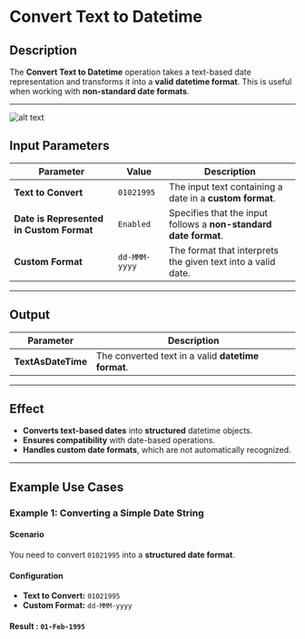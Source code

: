 # **Convert Text to Datetime**

## **Description**

The **Convert Text to Datetime** operation takes a text-based date representation and transforms it into a **valid datetime format**. This is useful when working with **non-standard date formats**.

---
![alt text](../../../assets/text-action/convert-text-to-datetime.png)

## **Input Parameters**

| Parameter                             | Value        | Description |
|---------------------------------------|-------------|-------------|
| **Text to Convert**                   | `01021995`  | The input text containing a date in a **custom format**. |
| **Date is Represented in Custom Format** | `Enabled`  | Specifies that the input follows a **non-standard date format**. |
| **Custom Format**                      | `dd-MMM-yyyy` | The format that interprets the given text into a valid date. |

---

## **Output**

| Parameter        | Description |
|-----------------|-------------|
| **TextAsDateTime** | The converted text in a valid **datetime format**. |

---

## **Effect**

- **Converts text-based dates** into **structured** datetime objects.
- **Ensures compatibility** with date-based operations.
- **Handles custom date formats**, which are not automatically recognized.

---

## **Example Use Cases**

### **Example 1: Converting a Simple Date String**

#### **Scenario**

You need to convert `01021995` into a **structured date format**.

#### **Configuration**

- **Text to Convert:** `01021995`
- **Custom Format:** `dd-MMM-yyyy`

#### **Result :** `01-Feb-1995`